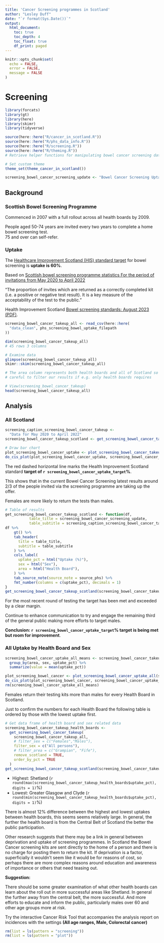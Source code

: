 ```yaml
---
title: 'Cancer Screening programmes in Scotland'
author: "Lesley Duff"
date: "`r format(Sys.Date())`"
output:
  html_document:
    toc: true
    toc_depth: 4
    toc_float: true
    df_print: paged
---
```

```r
knitr::opts_chunk$set(
  echo = FALSE,
  error = FALSE,
  message = FALSE
)
```
# Screening

```r
library(forcats)
library(gt)
library(here)
library(skimr)
library(tidyverse)
```

```r
source(here::here("R/cancer_in_scotland.R"))
source(here::here("R/phs_data_info.R"))
source(here::here("R/screening.R"))
source(here::here("R/theming.R"))
# Retrieve helper functions for manipulating bowel cancer screening data
```
```r
# Set custom theme
theme_set(theme_cancer_in_scotland())
```
```r
screening_bowel_cancer_screening_update <- "Bowel Cancer Screening Uptake"
```
## Background

### Scottish Bowel Screening Programme

Commenced in 2007 with a full rollout across all health boards by 2009.

People aged 50-74 years are invited every two years to complete a home bowel 
screening test.  
75 and over can self-refer. 

### Uptake

The [Healthcare Improvement Scotland
(HIS) standard target](https://www.healthcareimprovementscotland.org/our_work/standards_and_guidelines/stnds/bowel_screening_standards.aspx) for bowel screening is **uptake is 60%**. 

Based on [Scottish bowel screening programme statistics For the period of invitations from May 2020 to April 2022](https://publichealthscotland.scot/publications/scottish-bowel-screening-programme-statistics/scottish-bowel-screening-programme-statistics-for-the-period-of-invitations-from-may-2020-to-april-2022/)

"The proportion of invites which are returned as a correctly
completed kit (i.e. a positive or negative test result). It is a key measure of the
acceptability of the test to the public."

Health Improvement Scotland [Bowel screening standards: August 2023 (PDF)](https://www.healthcareimprovementscotland.org/his/idoc.ashx?docid=49b039aa-f6cf-42aa-8fda-3d6bc165bd21&version=-1).

```r
screening_bowel_cancer_takeup_all <- read_csv(here::here(
  "data_clean", phs_screening_bowel_uptake_filepath
))
```

```r
dim(screening_bowel_cancer_takeup_all)
# 45 rows 3 columns

# Examine data
glimpse(screening_bowel_cancer_takeup_all)
skimr::skim(screening_bowel_cancer_takeup_all)

# The area column represents both health boards and all of Scotland so be
# careful to filter our results if e.g. only health boards requires
```

```r
# View(screening_bowel_cancer_takeup)
head(screening_bowel_cancer_takeup_all)
```

## Analysis

### All Scotland

```r
screening_caption_screening_bowel_cancer_takeup <- 
  "Data for May 2020 to April 2022"
screening_bowel_cancer_takeup_scotland <- get_screening_bowel_cancer_takeup_scotland(screening_bowel_cancer_takeup_all)
```

```r
# Draw bar chart
plot_screening_bowel_cancer_uptake <- plot_screening_bowel_cancer_takeup_scotland(screening_bowel_cancer_takeup_scotland)
do_cis_plot(plot_screening_bowel_cancer_uptake, screening_bowel_cancer_uptake_plot_filepath)
```
The 
red dashed horizontal line marks the Health Improvement Scotland standard **target 
of `r screening_bowel_cancer_uptake_target`%**.

This shows that in the current Bowel Cancer Screening latest results around 2/3 
of the people invited via the screening programme are taking up the offer. 

Females are more likely to return the tests than males.
```r
# Table of results
get_screening_bowel_cancer_takeup_scotland <- function(df,
           table_title = screening_bowel_cancer_screening_update,
           table_subtitle = screening_caption_screening_bowel_cancer_takeup) {
df %>%
    gt() %>%
    tab_header(
      title = table_title,
      subtitle = table_subtitle
    ) %>%
    cols_label(
      uptake_pct = html("Uptake (%)"),
      sex = html("Sex"),
      area = html("Health Board"),
    ) %>%
    tab_source_note(source_note = source_phs) %>%
    fmt_number(columns = c(uptake_pct), decimals = 1)
}
get_screening_bowel_cancer_takeup_scotland(screening_bowel_cancer_takeup_scotland)
```

For the most recent round of testing the target has been met and exceeded by a
clear margin.

Continue to enhance communication to try and engage the remaining third of the 
general public making more efforts to target males.

**Conclusion: `r screening_bowel_cancer_uptake_target`% target is being met but room for improvement**.

### All Uptake by Health Board and Sex

```r
screening_bowel_cancer_uptake_all_means <- screening_bowel_cancer_takeup_all %>%
  group_by(area, sex, uptake_pct) %>%
  summarize(value = mean(uptake_pct))

plot_screening_bowel_cancer <- plot_screening_bowel_cancer_uptake_all(screening_bowel_cancer_uptake_all_means)
do_cis_plot(plot_screening_bowel_cancer, screening_bowel_cancer_uptake_all_plot_filepath)
rm(screening_bowel_cancer_uptake_all_means)
```

Females return their testing kits more than males for every Health Board in Scotland. 

Just to confirm the numbers for each Health Board the following table is 
ordered by those with the lowest uptake first.

```r
# Get data frame of health board and sex related data
screening_bowel_cancer_takeup_health_boards <-
  get_screening_bowel_cancer_takeup(
    screening_bowel_cancer_takeup_all,
    # filter_sex = c("Females","Males"),
    filter_sex = c("All persons"),
    # filter_area = c("Grampian", "Fife"),
    remove_scotland = TRUE,
    order_by_pct = TRUE
  )
get_screening_bowel_cancer_takeup_scotland(screening_bowel_cancer_takeup_health_boards)
```

* Highest: Shetland (`r round(max(screening_bowel_cancer_takeup_health_boards$uptake_pct), digits = 1)`%) 
* Lowest: Greater Glasgow and Clyde (`r round(min(screening_bowel_cancer_takeup_health_boards$uptake_pct), digits = 1)`%) 

There is almost 12% difference between the highest and lowest uptakes between
health boards, this seems seems relatively large. In general, the further the 
health board is from the Central Belt of Scotland the better the public 
participation.

Other research suggests that there may be a link in general between deprivation
and uptake of screening programmes. In Scotland the Bowel Cancer screening kits
are sent directly to the home of a person and there is no charge for posting 
them to return the kit. If deprivation is a factor, superficially it wouldn't 
seem like it would be for reasons of cost, so perhaps there are more complex 
reasons around education and awareness of importance or others that need 
teasing out.

**Suggestion:**

There should be some greater examination of what other health 
boards can learn about the roll out in more successful areas like Shetland.
In general the further away from the central belt, the more successful. 
And more efforts to educate and inform the public, particularly males over 60 
and other age groups more at risk.

Try the interactive Cancer Risk Tool that 
accompanies the analysis report on incidences
with the settings **(All age ranges, Male, Colorectal cancer) **

```r
rm(list = ls(pattern = "screening"))
rm(list = ls(pattern = "plot"))
```

